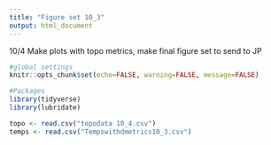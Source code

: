 ```yaml
---
title: "Figure set 10_3"
output: html_document
---
```

10/4
Make plots with topo metrics, make final figure set to send to JP

```r
#global settings
knitr::opts_chunk$set(echo=FALSE, warning=FALSE, message=FALSE)
```

```r
#Packages
library(tidyverse)
library(lubridate)
```

```r

topo <- read.csv("topodata 10_4.csv")
temps <- read.csv("Tempswithdmetrics10_3.csv")

```

